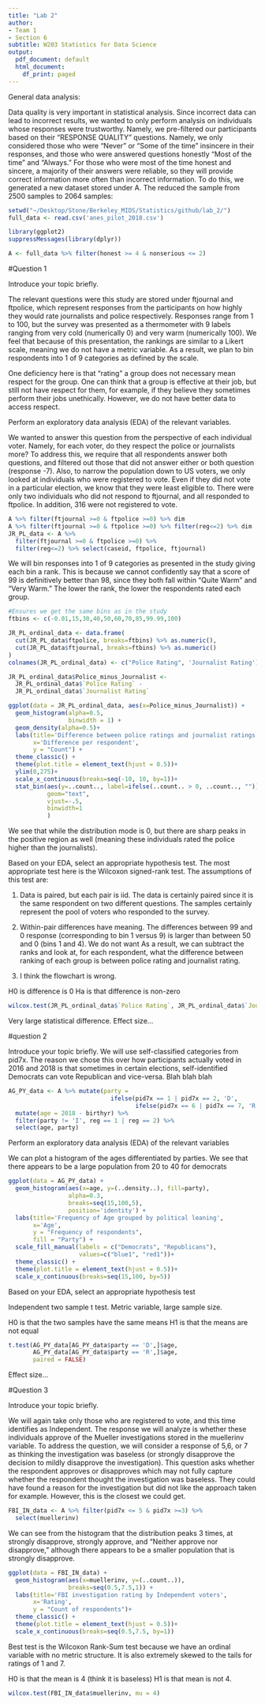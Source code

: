 ```yaml
---
title: "Lab 2"
author:
- Team 1
- Section 6
subtitle: W203 Statistics for Data Science
output:
  pdf_document: default
  html_document:
    df_print: paged
---
```


General data analysis:

Data quality is very important in statistical analysis. Since incorrect data can lead to incorrect results, we wanted to only perform analysis on individuals whose responses were trustworthy. Namely, we pre-filtered our participants based on their "RESPONSE QUALITY" questions. Namely, we only considered those who were "Never" or "Some of the time" insincere in their responses, and those who were answered questions honestly "Most of the time" and "Always." For those who were most of the time honest and sincere, a majority of their answers were reliable, so they will provide correct information more often than incorrect information. To do this, we generated a new dataset stored under A. The reduced the sample from 2500 samples to 2064 samples:

```r
setwd("~/Desktop/Stone/Berkeley_MIDS/Statistics/github/lab_2/")
full_data <- read.csv('anes_pilot_2018.csv')

library(ggplot2)
suppressMessages(library(dplyr))

A <- full_data %>% filter(honest >= 4 & nonserious <= 2)
```

#Question 1

Introduce your topic briefly.

The relevant questions were this study are stored under ftjournal and ftpolice, which represent responses from the participants on how highly they would rate journalists and police respectively. Responses range from 1 to 100, but the survey was presented as a thermometer with 9 labels ranging from very cold (numerically 0) and very warm (numerically 100). We feel that because of this presentation, the rankings are similar to a Likert scale, meaning we do not have a metric variable. As a result, we plan to bin respondents into 1 of 9 categories as defined by the scale. 

One deficiency here is that "rating" a group does not necessary mean respect for the group. One can think that a group is effective at their job, but still not have respect for them, for example, if they believe they sometimes perform their jobs unethically. However, we do not have better data to access respect. 


Perform an exploratory data analysis (EDA) of the relevant variables.

We wanted to answer this question from the perspective of each individual voter. Namely, for each voter, do they respect the police or journalists more? To address this, we require that all respondents answer both questions, and filtered out those that did not answer either or both question (response -7). Also, to narrow the population down to US voters, we only looked at individuals who were registered to vote. Even if they did not vote in a particular election, we know that they were least eligible to. There were only two individuals who did not respond to ftjournal, and all responded to ftpolice. In addition, 316 were not registered to vote.  

```r
A %>% filter(ftjournal >=0 & ftpolice >=0) %>% dim
A %>% filter(ftjournal >=0 & ftpolice >=0) %>% filter(reg<=2) %>% dim
JR_PL_data <- A %>% 
  filter(ftjournal >=0 & ftpolice >=0) %>% 
  filter(reg<=2) %>% select(caseid, ftpolice, ftjournal)

```

We will bin responses into 1 of 9 categories as presented in the study giving each bin a rank. This is because we cannot confidently say that a score of 99 is definitively better than 98, since they both fall within "Quite Warm" and "Very Warm." The lower the rank, the lower the respondents rated each group. 

```r
#Ensures we get the same bins as in the study
ftbins <- c(-0.01,15,30,40,50,60,70,85,99.99,100)

JR_PL_ordinal_data <- data.frame(
  cut(JR_PL_data$ftpolice, breaks=ftbins) %>% as.numeric(),
  cut(JR_PL_data$ftjournal, breaks=ftbins) %>% as.numeric()
)
colnames(JR_PL_ordinal_data) <- c("Police Rating", 'Journalist Rating')

JR_PL_ordinal_data$Police_minus_Journalist <- 
  JR_PL_ordinal_data$`Police Rating` - 
  JR_PL_ordinal_data$`Journalist Rating`

ggplot(data = JR_PL_ordinal_data, aes(x=Police_minus_Journalist)) +
  geom_histogram(alpha=0.5,
                 binwidth = 1) +
  geom_density(alpha=0.5)+
  labs(title='Difference between police ratings and journalist ratings',
       x='Difference per respondent', 
       y = "Count") +
  theme_classic() +
  theme(plot.title = element_text(hjust = 0.5))+
  ylim(0,275)+
  scale_x_continuous(breaks=seq(-10, 10, by=1))+
  stat_bin(aes(y=..count.., label=ifelse(..count.. > 0, ..count.., "")), 
           geom="text", 
           vjust=-.5,
           binwidth=1
           )
```

We see that while the distribution mode is 0, but there are sharp peaks in the positive region as well (meaning these individuals rated the police higher than the journalists).

Based on your EDA, select an appropriate hypothesis test. 
The most appropriate test here is the Wilcoxon signed-rank test. The assumptions of this test are:

1. Data is paired, but each pair is iid. The data is certainly paired since it is the same respondent on two different questions. The samples certainly represent the pool of voters who responded to the survey.

2. Within-pair differences have meaning. The differences between 99 and 0 response (corresponding to bin 1 versus 9) is larger than between 50 and 0 (bins 1 and 4). We do not want As a result, we can subtract the ranks and look at, for each respondent, what the difference between ranking of each group is between police rating and journalist rating. 

3. I think the flowchart is wrong.

H0 is difference is 0
Ha is that difference is non-zero

```r
wilcox.test(JR_PL_ordinal_data$`Police Rating`, JR_PL_ordinal_data$`Journalist Rating`, paired = TRUE)
```

Very large statistical difference. Effect size...

#question 2

Introduce your topic briefly.
We will use self-classified categories from pid7x. The reason we chose this over how participants actually voted in 2016 and 2018 is that sometimes in certain elections, self-identified Democrats can vote Republican and vice-versa. Blah blah blah

```r
AG_PY_data <- A %>% mutate(party = 
                             ifelse(pid7x == 1 | pid7x == 2, 'D',
                                    ifelse(pid7x == 6 | pid7x == 7, 'R', 'I'))) %>% 
  mutate(age = 2018 - birthyr) %>%
  filter(party != 'I', reg == 1 | reg == 2) %>%
  select(age, party)
```


Perform an exploratory data analysis (EDA) of the relevant variables

We can plot a histogram of the ages differentiated by parties. We see that there appears to be a large population from 20 to 40 for democrats 

```r
ggplot(data = AG_PY_data) +
  geom_histogram(aes(x=age, y=(..density..), fill=party),
                 alpha=0.3,
                 breaks=seq(15,100,5),
                 position='identity') +
  labs(title='Frequency of Age grouped by political leaning',
       x='Age', 
       y = "Frequency of respondents",
       fill = "Party") +
  scale_fill_manual(labels = c("Democrats", "Republicans"), 
                    values=c("blue1", "red1"))+
  theme_classic() +
  theme(plot.title = element_text(hjust = 0.5))+
  scale_x_continuous(breaks=seq(15,100, by=5))

```

Based on your EDA, select an appropriate hypothesis test

Independent two sample t test. Metric variable, large sample size. 

H0 is that the two samples have the same means
H1 is that the means are not equal
```r
t.test(AG_PY_data[AG_PY_data$party == 'D',]$age, 
       AG_PY_data[AG_PY_data$party == 'R',]$age, 
       paired = FALSE)
```

Effect size...

#Question 3

Introduce your topic briefly.

We will again take only those who are registered to vote, and this time identifies as Independent. The response we will analyze is whether these individuals approve of the Mueller investigations stored in the muellerinv variable. To address the question, we will consider a response of 5,6, or 7 as thinking the investigation was baseless (or strongly disapprove the decision to mildly disapprove the investigation). This question asks whether the respondent approves or disapproves which may not fully capture whether the respondent thought the investigation was baseless. They could have found a reason for the investigation but did not like the approach taken for example. However, this is the closest we could get.

```r
FBI_IN_data <- A %>% filter(pid7x <= 5 & pid7x >=3) %>% 
  select(muellerinv)
```

We can see from the histogram that the distribution peaks 3 times, at strongly disapprove, strongly approve, and "Neither approve nor disapprove," although there appears to be a smaller population that is strongly disapprove.  

```r
ggplot(data = FBI_IN_data) +
  geom_histogram(aes(x=muellerinv, y=(..count..)),
                 breaks=seq(0.5,7.5,1)) +
  labs(title='FBI investigation rating by Independent voters',
       x='Rating', 
       y = "Count of respondents")+
  theme_classic() +
  theme(plot.title = element_text(hjust = 0.5))+
  scale_x_continuous(breaks=seq(0.5,7.5, by=1))

```

Best test is the Wilcoxon Rank-Sum test because we have an ordinal variable with no metric structure. It is also extremely skewed to the tails for ratings of 1 and 7.

H0 is that the mean is 4 (think it is baseless)
H1 is that mean is not 4.

```r
wilcox.test(FBI_IN_data$muellerinv, mu = 4)
```
